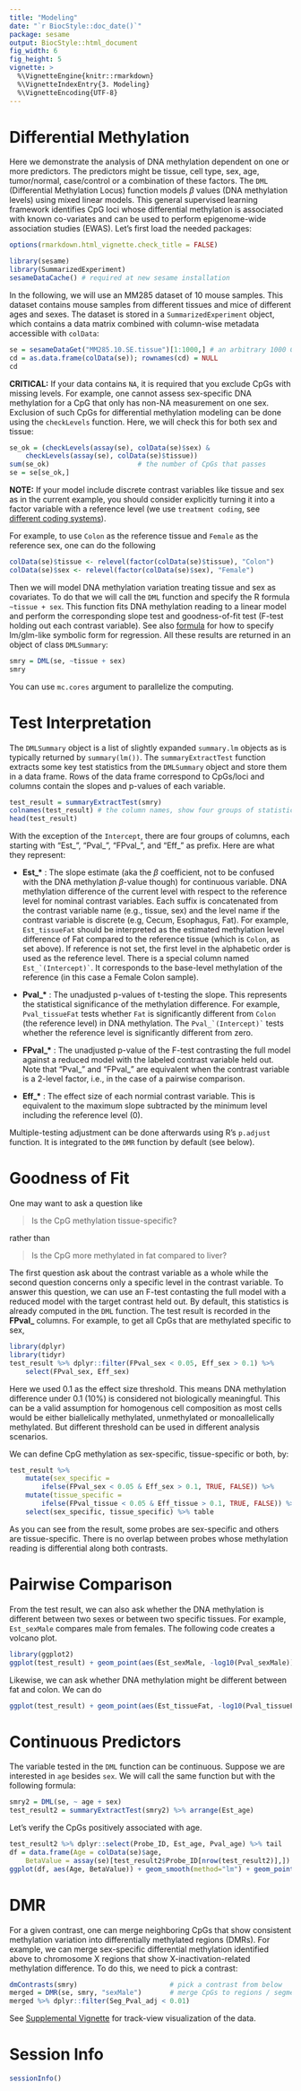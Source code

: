 ```yaml
---
title: "Modeling"
date: "`r BiocStyle::doc_date()`"
package: sesame
output: BiocStyle::html_document
fig_width: 6
fig_height: 5
vignette: >
  %\VignetteEngine{knitr::rmarkdown}
  %\VignetteIndexEntry{3. Modeling}
  %\VignetteEncoding{UTF-8}
---
```


# Differential Methylation

Here we demonstrate the analysis of DNA methylation dependent on one or more
predictors. The predictors might be tissue, cell type, sex, age, tumor/normal,
case/control or a combination of these factors.  The `DML` (Differential
Methylation Locus) function models $\beta$ values (DNA methylation levels)
using mixed linear models. This general supervised learning framework
identifies CpG loci whose differential methylation is associated with known
co-variates and can be used to perform epigenome-wide association studies
(EWAS). Let's first load the needed packages:

```r
options(rmarkdown.html_vignette.check_title = FALSE)
```

```r
library(sesame)
library(SummarizedExperiment)
sesameDataCache() # required at new sesame installation
```

In the following, we will use an MM285 dataset of 10 mouse samples.  This
dataset contains mouse samples from different tissues and mice of different
ages and sexes.  The dataset is stored in a `SummarizedExperiment` object,
which contains a data matrix combined with column-wise metadata accessible with
`colData`:

```r
se = sesameDataGet("MM285.10.SE.tissue")[1:1000,] # an arbitrary 1000 CpGs
cd = as.data.frame(colData(se)); rownames(cd) = NULL
cd
```

**CRITICAL:** If your data contains `NA`, it is required that you exclude CpGs
with missing levels. For example, one cannot assess sex-specific DNA
methylation for a CpG that only has non-NA measurement on one sex. Exclusion
of such CpGs for differential methylation modeling can be done using the
`checkLevels` function. Here, we will check this for both sex and tissue:

```r
se_ok = (checkLevels(assay(se), colData(se)$sex) &
    checkLevels(assay(se), colData(se)$tissue))
sum(se_ok)                      # the number of CpGs that passes
se = se[se_ok,]
```

**NOTE:** If your model include discrete contrast variables like tissue and
sex as in the current example, you should consider explicitly turning it into a
factor variable with a reference level (we use `treatment coding`, see
[different coding systems](
https://stats.idre.ucla.edu/r/library/r-library-contrast-coding-systems-
for-categorical-variables/)).

For example, to use `Colon` as the
reference tissue and `Female` as the reference sex, one can do the following

```r
colData(se)$tissue <- relevel(factor(colData(se)$tissue), "Colon")
colData(se)$sex <- relevel(factor(colData(se)$sex), "Female")
```

Then we will model DNA methylation variation treating tissue and sex as
covariates. To do that we will call the `DML` function and specify the R
formula `~tissue + sex`. This function fits DNA methylation reading to a linear
model and perform the corresponding slope test and goodness-of-fit test (F-test
holding out each contrast variable). See also
[formula](https://stat.ethz.ch/R-manual/R-devel/library/stats/html/formula.html)
for how to specify lm/glm-like symbolic form for regression. All these results
are returned in an object of class `DMLSummary`:

```r
smry = DML(se, ~tissue + sex)
smry
```

You can use `mc.cores` argument to parallelize the computing.

# Test Interpretation

The `DMLSummary` object is a list of slightly expanded `summary.lm` objects as
is typically returned by `summary(lm())`. The `summaryExtractTest` function
extracts some key test statistics from the `DMLSummary` object and store them
in a data frame. Rows of the data frame correspond to CpGs/loci and columns
contain the slopes and p-values of each variable.

```r
test_result = summaryExtractTest(smry)
colnames(test_result) # the column names, show four groups of statistics
head(test_result)
```

With the exception of the `Intercept`, there are four groups of columns, each
starting with "Est_", "Pval_", "FPval_", and "Eff_" as prefix. Here are what
they represent:

* **Est_\*** : The slope estimate (aka the $\beta$ coefficient, not to be
confused with the DNA methylation $\beta$-value though) for continuous
variable. DNA methylation difference of the current level with respect to the
reference level for nominal contrast variables. Each suffix is concatenated
from the contrast variable name (e.g., tissue, sex) and the level name if the
contrast variable is discrete (e.g, Cecum, Esophagus, Fat).  For example,
`Est_tissueFat` should be interpreted as the estimated methylation level
difference of Fat compared to the reference tissue (which is `Colon`, as set
above). If reference is not set, the first level in the alphabetic order is
used as the reference level.  There is a special column named
``Est_`(Intercept)` ``.  It corresponds to the base-level methylation of the
reference (in this case a Female Colon sample).

* **Pval_\*** : The unadjusted p-values of t-testing the slope. This
represents the statistical significance of the methylation difference. For
example, `Pval_tissueFat` tests whether `Fat` is significantly different from
`Colon` (the reference level) in DNA methylation. The ``Pval_`(Intercept)` ``
tests whether the reference level is significantly different from zero.

* **FPval_\*** : The unadjusted p-value of the F-test contrasting the full
model against a reduced model with the labeled contrast variable held out. Note
that "Pval_" and "FPval_" are equivalent when the contrast variable is a
2-level factor, i.e., in the case of a pairwise comparison.

* **Eff_\*** : The effect size of each normial contrast variable. This is
equivalent to the maximum slope subtracted by the minimum level including the
reference level (0).

Multiple-testing adjustment can be done afterwards using R's `p.adjust`
function. It is integrated to the `DMR` function by default (see below).

# Goodness of Fit

One may want to ask a question like

> Is the CpG methylation tissue-specific?

rather than

> Is the CpG more methylated in fat compared to liver?

The first question ask about the contrast variable as a whole while the second
question concerns only a specific level in the contrast variable. To answer
this question, we can use an F-test contasting the full model with a reduced
model with the target contrast held out. By default, this statistics is already
computed in the `DML` function. The test result is recorded in the **FPval_**
columns. For example, to get all CpGs that are methylated specific to sex,

```r
library(dplyr)
library(tidyr)
test_result %>% dplyr::filter(FPval_sex < 0.05, Eff_sex > 0.1) %>%
    select(FPval_sex, Eff_sex)
```

Here we used 0.1 as the effect size threshold. This means DNA methylation
difference under 0.1 (10%) is considered not biologically meaningful. This can
be a valid assumption for homogenous cell composition as most cells would be
either biallelically methylated, unmethylated or monoallelically
methylated. But different threshold can be used in different analysis
scenarios.

We can define CpG methylation as sex-specific, tissue-specific or both, by:

```r
test_result %>%
    mutate(sex_specific =
        ifelse(FPval_sex < 0.05 & Eff_sex > 0.1, TRUE, FALSE)) %>%
    mutate(tissue_specific =
        ifelse(FPval_tissue < 0.05 & Eff_tissue > 0.1, TRUE, FALSE)) %>%
    select(sex_specific, tissue_specific) %>% table
```

As you can see from the result, some probes are sex-specific and others are
tissue-specific. There is no overlap between probes whose methylation reading
is differential along both contrasts.

# Pairwise Comparison

From the test result, we can also ask whether the DNA methylation is different
between two sexes or between two specific tissues. For example, `Est_sexMale`
compares male from females. The following code creates a volcano plot.

```r
library(ggplot2)
ggplot(test_result) + geom_point(aes(Est_sexMale, -log10(Pval_sexMale)))
```

Likewise, we can ask whether DNA methylation might be different between fat
and colon. We can do

```r
ggplot(test_result) + geom_point(aes(Est_tissueFat, -log10(Pval_tissueFat)))
```

# Continuous Predictors

The variable tested in the `DML` function can be continuous.
Suppose we are interested in `age` besides `sex`. We will call the
same function but with the following formula:

```r
smry2 = DML(se, ~ age + sex)
test_result2 = summaryExtractTest(smry2) %>% arrange(Est_age)
```

Let's verify the CpGs positively associated with age.

```r
test_result2 %>% dplyr::select(Probe_ID, Est_age, Pval_age) %>% tail
df = data.frame(Age = colData(se)$age,
    BetaValue = assay(se)[test_result2$Probe_ID[nrow(test_result2)],])
ggplot(df, aes(Age, BetaValue)) + geom_smooth(method="lm") + geom_point()
```

# DMR

For a given contrast, one can merge neighboring CpGs that show consistent
methylation variation into differentially methylated regions (DMRs).
For example, we can merge sex-specific differential methylation identified
above to chromosome X regions that show X-inactivation-related methylation
difference. To do this, we need to pick a contrast:

```r
dmContrasts(smry)                       # pick a contrast from below
merged = DMR(se, smry, "sexMale")       # merge CpGs to regions / segments
merged %>% dplyr::filter(Seg_Pval_adj < 0.01)
```

See [Supplemental
Vignette](https://zhou-lab.github.io/sesame/v1.16/supplemental.html#track) for
track-view visualization of the data.

# Session Info

```r
sessionInfo()
```
